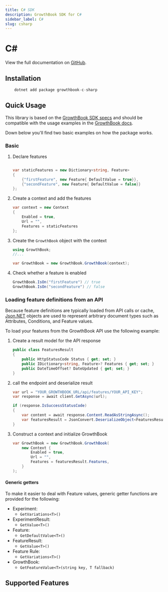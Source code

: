 ```yaml
---
title: C# SDK
description: GrowthBook SDK for C#
sidebar_label: C#
slug: csharp
---
```



# C#

View the full documentation on [GitHub](https://github.com/growthbook/growthbook-c-sharp).

<SdkResources sdk="csharp" />

## Installation

```csharp
    dotnet add package growthbook-c-sharp
```

## Quick Usage

This library is based on the [GrowthBook SDK specs](/lib/build-your-own) and should be compatible with the usage examples in the [GrowthBook docs](/).

Down below you'll find two basic examples on how the package works.

### Basic

1. Declare features

   ```csharp

   var staticFeatures = new Dictionary<string, Feature>
   {
       {"firstFeature", new Feature{ DefaultValue = true}},
       {"secondFeature", new Feature{ DefaultValue = false}}
   };
   ```

2. Create a context and add the features

   ```csharp
   var context = new Context
   {
       Enabled = true,
       Url = "",
       Features = staticFeatures
   };
   ```

3. Create the `GrowthBook` object with the context

   ```csharp
   using GrowthBook;
   //...

   var GrowthBook = new GrowthBook.GrowthBook(context);
   ```

4. Check whether a feature is enabled

   ```csharp
   GrowthBook.IsOn("firstFeature") // true
   GrowthBook.IsOn("secondFeature") // false
   ```

### Loading feature definitions from an API

Because feature definitions are typically loaded from API calls or cache, [Json.NET](https://www.nuget.org/packages/Newtonsoft.Json/13.0.2-beta1)
objects are used to represent arbitrary document types such as Attributes, Conditions, and Feature values.

To load your features from the GrowthBook API use the following example:

1. Create a result model for the API response

   ```csharp
   public class FeaturesResult
   {
       public HttpStatusCode Status { get; set; }
       public IDictionary<string, Feature>? Features { get; set; }
       public DateTimeOffset? DateUpdated { get; set; }
   }
   ```

2. call the endpoint and deserialize result

   ```csharp
   var url = "YOUR_GROWTHBOOK_URL/api/features/YOUR_API_KEY";
   var response = await client.GetAsync(url);

   if (response.IsSuccessStatusCode)
   {
       var content = await response.Content.ReadAsStringAsync();
       var featuresResult = JsonConvert.DeserializeObject<FeaturesResult>(content);
   }
   ```

3. Construct a context and initialize GrowthBook

   ```csharp
   var GrowthBook = new GrowthBook.GrowthBook(
       new Context {
           Enabled = true,
           Url = "",
           Features = featuresResult.Features,
       }
   );
   ```

#### Generic getters

To make it easier to deal with Feature values, generic getter functions are provided for the following:

- Experiment:
  - `GetVariations<T>()`
- ExperimentResult:
  - `GetValue<T>()`
- Feature:
  - `GetDefaultValue<T>()`
- FeatureResult:
  - `GetValue<T>()`
- Feature Rule:
  - `GetVariations<T>()`
- GrowthBook:
  - `GetFeatureValue<T>(string key, T fallback)`

## Supported Features

<SdkSupportedFeatures sdk="csharp" />
